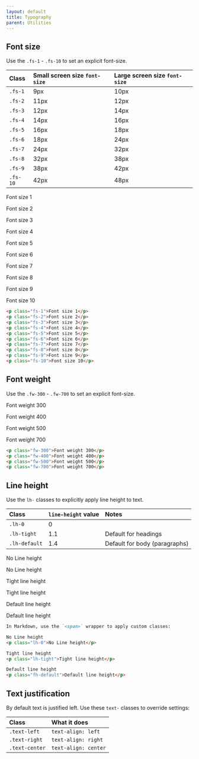 ```yaml
---
layout: default
title: Typography
parent: Utilities
---
```


## Font size

Use the `.fs-1` - `.fs-10` to set an explicit font-size.

| Class   | Small screen size `font-size`  | Large screen size `font-size` |
|:--------|:-------------------------------|:------------------------------|
| `.fs-1` | 9px                            | 10px                          |
| `.fs-2` | 11px                           | 12px                          |
| `.fs-3` | 12px                           | 14px                          |
| `.fs-4` | 14px                           | 16px                          |
| `.fs-5` | 16px                           | 18px                          |
| `.fs-6` | 18px                           | 24px                          |
| `.fs-7` | 24px                           | 32px                          |
| `.fs-8` | 32px                           | 38px                          |
| `.fs-9` | 38px                           | 42px                          |
| `.fs-10`| 42px                           | 48px                          |

<CodeExample>
<p class="fs-1">Font size 1</p>
<p class="fs-2">Font size 2</p>
<p class="fs-3">Font size 3</p>
<p class="fs-4">Font size 4</p>
<p class="fs-5">Font size 5</p>
<p class="fs-6">Font size 6</p>
<p class="fs-7">Font size 7</p>
<p class="fs-8">Font size 8</p>
<p class="fs-9">Font size 9</p>
<p class="fs-10">Font size 10</p>
</CodeExample>

```markdown
<p class="fs-1">Font size 1</p>
<p class="fs-2">Font size 2</p>
<p class="fs-3">Font size 3</p>
<p class="fs-4">Font size 4</p>
<p class="fs-5">Font size 5</p>
<p class="fs-6">Font size 6</p>
<p class="fs-7">Font size 7</p>
<p class="fs-8">Font size 8</p>
<p class="fs-9">Font size 9</p>
<p class="fs-10">Font size 10</p>
```


## Font weight

Use the `.fw-300` - `.fw-700` to set an explicit font-size.

<CodeExample>
<p class="fw-300">Font weight 300</p>
<p class="fw-400">Font weight 400</p>
<p class="fw-500">Font weight 500</p>
<p class="fw-700">Font weight 700</p>
</CodeExample>

```markdown
<p class="fw-300">Font weight 300</p>
<p class="fw-400">Font weight 400</p>
<p class="fw-500">Font weight 500</p>
<p class="fw-700">Font weight 700</p>
```

## Line height

Use the `lh-` classes to explicitly apply line height to text.

| Class         | `line-height` value  | Notes                         |
|:--------------|:---------------------|:------------------------------|
| `.lh-0`       | 0                    |                               |
| `.lh-tight`   | 1.1                  | Default for headings          |
| `.lh-default` | 1.4                  | Default for body (paragraphs) |

<CodeExample>
No Line height
<p class="lh-0">No Line height</p>

Tight line height
<p class="lh-tight">Tight line height</p>

Default line height
<p class="fh-default">Default line height</p>

</CodeExample>

```markdown
In Markdown, use the `<span>` wrapper to apply custom classes:

No Line height
<p class="lh-0">No Line height</p>

Tight line height
<p class="lh-tight">Tight line height</p>

Default line height
<p class="fh-default">Default line height</p>
```

## Text justification

By default text is justified left. Use these `text-` classes to override settings:

| Class          | What it does         |
|:---------------|:---------------------|
| `.text-left`   | `text-align: left`   |
| `.text-right`  | `text-align: right`  |
| `.text-center` | `text-align: center` |

